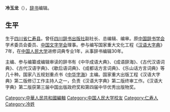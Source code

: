 {{blpunsourced|time=2014-02-26T01:23:11+00:00}}
'''冷玉龙'''（{{bd|1954年|3月|}}），[[字典|辞书]]编辑。

==生平==
生于[[四川省|四川省]][[仁寿县|仁寿县]]。曾任[[四川辞书出版社|四川辞书出版社]]副社长、总编辑、编审。原[[中国辞书学会|中国辞书学会]]学术委员会委员、[[中国文字学会|中国文字学会]]理事。参与编写国家重大文化工程《[[汉语大字典|汉语大字典]]》7年，在[[中国人民大学|中国人民大学]]进修词典专业1年，从事辞书编辑30年。

主编、参与编纂或编辑审读的辞书有《中华成语大典》、《成语辞海》、《古代汉语词典》、《古代汉语字典》、《歇后语词典》、《成都话方言词典》、《乐山话方言词典》等几十种。国家八五规划重点书《[[中华字海|中华字海]]》主编。国家重大出版工程《汉语大字典》第二版修订工作主持人之一，负责《汉语大字典》第二版终审工作。《汉语大字典》第二版获第三届中国出版政府奖和第四届中华优秀出版物奖。

{{中华人民共和国人物小作品}}
{{Authority control}}
{{DEFAULTSORT:L}}
[[Category:中華人民共和國編輯|Category:中華人民共和國編輯]]
[[Category:中国人民大学校友|Category:中国人民大学校友]]
[[Category:仁寿人|Category:仁寿人]]
[[Category:冷姓|Category:冷姓]]